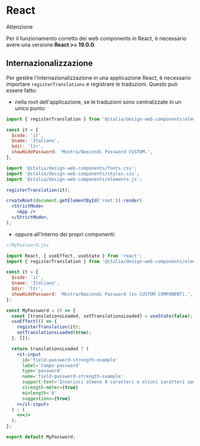 
<Meta title='Frameworks/React' />

# React

<div class='callout callout-warning'>
  <div class='callout-inner'>
    <div class='callout-title'>
      <span class='text'>Attenzione</span>
    </div>
    <p>
      Per il funzionamento corretto dei web components in React, è necessario avere una versione
      <strong>React >= 19.0.0</strong>.
    </p>
  </div>
</div>

## Internazionalizzazione

Per gestire l'internazionalizzazione in una applicazione React, è necessario importare `registerTranslations` e registrare le traduzioni.
Questo può essere fatto:

- nella root dell'applicazione, se le traduzioni sono centralizzate in un unico punto:

```jsx
import { registerTranslation } from '@italia/design-web-components/elements.js';

const it = {
  $code: 'it',
  $name: 'Italiano',
  $dir: 'ltr',
  showHidePassword: 'Mostra/Nascondi Password CUSTOM.',
};

import '@italia/design-web-components/fonts.css';
import '@italia/design-web-components/styles.css';
import '@italia/design-web-components/elements.js';

registerTranslation(it);

createRoot(document.getElementById('root')).render(
  <StrictMode>
    <App />
  </StrictMode>,
);
```

- oppure all'interno dei propri componenti:

```jsx
//MyPassword.jsx

import React, { useEffect, useState } from 'react';
import { registerTranslation } from '@italia/design-web-components/elements.js';

const it = {
  $code: 'it',
  $name: 'Italiano',
  $dir: 'ltr',
  showHidePassword: 'Mostra/Nascondi Password (in CUSTOM COMPONENT).',
};

const MyPassword = () => {
  const [translationsLoaded, setTranslationsLoaded] = useState(false);
  useEffect(() => {
    registerTranslation(it);
    setTranslationsLoaded(true);
  }, []);

  return translationsLoaded ? (
    <it-input
      id='field-password-strength-example'
      label='Campo password'
      type='password'
      name='field-password-strength-example'
      support-text='Inserisci almeno 8 caratteri e alcuni caratteri speciali.'
      strength-meter={true}
      minlength='8'
      suggestions={true}
    ></it-input>
  ) : (
    <></>
  );
};

export default MyPassword;
```
